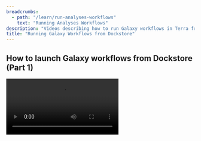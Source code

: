 ```yaml
---
breadcrumbs:
  - path: "/learn/run-analyses-workflows"
    text: "Running Analyses Workflows"
description: "Videos describing how to run Galaxy workflows in Terra from Dockstore"
title: "Running Galaxy Workflows from Dockstore"
---
```


## How to launch Galaxy workflows from Dockstore (Part 1)

<Video src="https://www.youtube.com/embed/U8rQiwLceZg" />

## How to launch Galaxy workflows from Dockstore (Part 2)

<Video src="https://www.youtube.com/embed/aYShFs9tZ6s" />
